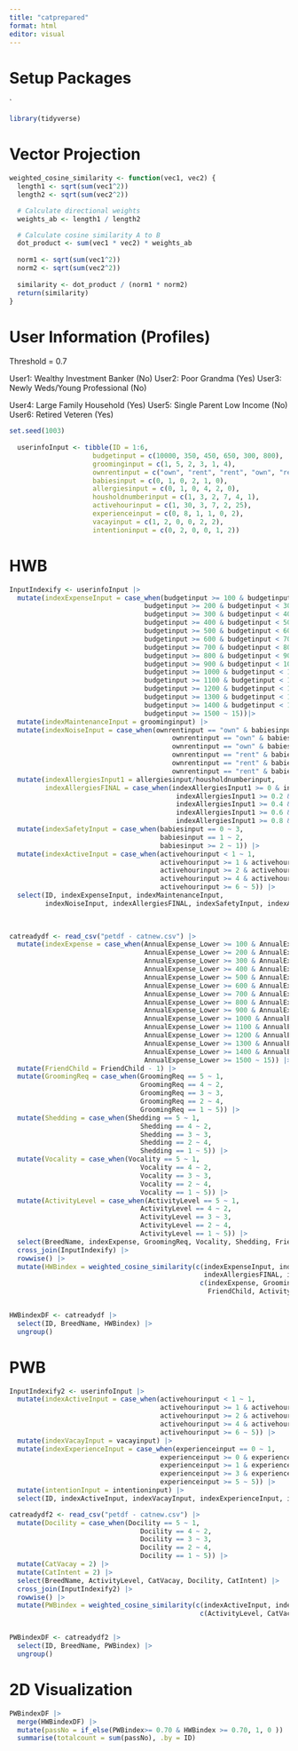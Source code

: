 ```yaml
---
title: "catprepared"
format: html
editor: visual
---
```

# Setup Packages
`
```r
library(tidyverse)
```

# Vector Projection

```r
weighted_cosine_similarity <- function(vec1, vec2) {
  length1 <- sqrt(sum(vec1^2))
  length2 <- sqrt(sum(vec2^2))

  # Calculate directional weights
  weights_ab <- length1 / length2

  # Calculate cosine similarity A to B
  dot_product <- sum(vec1 * vec2) * weights_ab
  
  norm1 <- sqrt(sum(vec1^2))
  norm2 <- sqrt(sum(vec2^2))
  
  similarity <- dot_product / (norm1 * norm2)
  return(similarity)
}
```


# User Information (Profiles)

Threshold = 0.7

User1: Wealthy Investment Banker (No)
User2: Poor Grandma (Yes)
User3: Newly Weds/Young Professional (No)

User4: Large Family Household (Yes)
User5: Single Parent Low Income (No)
User6: Retired Veteren (Yes)

```r
set.seed(1003)
  
  userinfoInput <- tibble(ID = 1:6, 
                     budgetinput = c(10000, 350, 450, 650, 300, 800), 
                     groominginput = c(1, 5, 2, 3, 1, 4),
                     ownrentinput = c("own", "rent", "rent", "own", "rent", "own"),
                     babiesinput = c(0, 1, 0, 2, 1, 0),
                     allergiesinput = c(0, 1, 0, 4, 2, 0),
                     housholdnumberinput = c(1, 3, 2, 7, 4, 1),
                     activehourinput = c(1, 30, 3, 7, 2, 25),
                     experienceinput = c(0, 8, 1, 1, 0, 2),
                     vacayinput = c(1, 2, 0, 0, 2, 2),
                     intentioninput = c(0, 2, 0, 0, 1, 2))
```


# HWB

```r

InputIndexify <- userinfoInput |>
  mutate(indexExpenseInput = case_when(budgetinput >= 100 & budgetinput < 200 ~ 1,
                                  budgetinput >= 200 & budgetinput < 300 ~ 2,
                                  budgetinput >= 300 & budgetinput < 400 ~ 3,
                                  budgetinput >= 400 & budgetinput < 500 ~ 4,
                                  budgetinput >= 500 & budgetinput < 600 ~ 5,
                                  budgetinput >= 600 & budgetinput < 700 ~ 6,
                                  budgetinput >= 700 & budgetinput < 800 ~ 7,
                                  budgetinput >= 800 & budgetinput < 900 ~ 8,
                                  budgetinput >= 900 & budgetinput < 1000 ~9,
                                  budgetinput >= 1000 & budgetinput < 1100 ~ 10,
                                  budgetinput >= 1100 & budgetinput < 1200 ~ 11,
                                  budgetinput >= 1200 & budgetinput < 1300 ~ 12,
                                  budgetinput >= 1300 & budgetinput < 1400 ~ 13,
                                  budgetinput >= 1400 & budgetinput < 1500 ~ 14,
                                  budgetinput >= 1500 ~ 15))|>
  mutate(indexMaintenanceInput = groominginput) |>
  mutate(indexNoiseInput = case_when(ownrentinput == "own" & babiesinput == 0 ~ 5,
                                         ownrentinput == "own" & babiesinput == 1 ~ 4,
                                         ownrentinput == "own" & babiesinput >= 2 ~ 3,
                                         ownrentinput == "rent" & babiesinput == 0 ~ 3,
                                         ownrentinput == "rent" & babiesinput == 1 ~ 2,
                                         ownrentinput == "rent" & babiesinput >= 2 ~ 1)) |>
  mutate(indexAllergiesInput1 = allergiesinput/housholdnumberinput,
         indexAllergiesFINAL = case_when(indexAllergiesInput1 >= 0 & indexAllergiesInput1 < 0.2 ~ 5,
                                          indexAllergiesInput1 >= 0.2 & indexAllergiesInput1 < 0.4 ~ 4,
                                          indexAllergiesInput1 >= 0.4 & indexAllergiesInput1 < 0.6 ~ 3,
                                          indexAllergiesInput1 >= 0.6 & indexAllergiesInput1 < 0.8 ~ 2,
                                          indexAllergiesInput1 >= 0.8 & indexAllergiesInput1 <= 1 ~ 1)) |>
  mutate(indexSafetyInput = case_when(babiesinput == 0 ~ 3, 
                                      babiesinput == 1 ~ 2,
                                      babiesinput >= 2 ~ 1)) |>
  mutate(indexActiveInput = case_when(activehourinput < 1 ~ 1,
                                      activehourinput >= 1 & activehourinput < 2 ~ 2,
                                      activehourinput >= 2 & activehourinput < 4 ~ 3,
                                      activehourinput >= 4 & activehourinput < 6 ~ 4,
                                      activehourinput >= 6 ~ 5)) |>
  select(ID, indexExpenseInput, indexMaintenanceInput, 
         indexNoiseInput, indexAllergiesFINAL, indexSafetyInput, indexActiveInput)
           
  
```
  
```r

catreadydf <- read_csv("petdf - catnew.csv") |>
  mutate(indexExpense = case_when(AnnualExpense_Lower >= 100 & AnnualExpense_Lower < 200 ~ 1,
                                  AnnualExpense_Lower >= 200 & AnnualExpense_Lower < 300 ~ 2,
                                  AnnualExpense_Lower >= 300 & AnnualExpense_Lower < 400 ~ 3,
                                  AnnualExpense_Lower >= 400 & AnnualExpense_Lower < 500 ~ 4,
                                  AnnualExpense_Lower >= 500 & AnnualExpense_Lower < 600 ~ 5,
                                  AnnualExpense_Lower >= 600 & AnnualExpense_Lower < 700 ~ 6,
                                  AnnualExpense_Lower >= 700 & AnnualExpense_Lower < 800 ~ 7,
                                  AnnualExpense_Lower >= 800 & AnnualExpense_Lower < 900 ~ 8,
                                  AnnualExpense_Lower >= 900 & AnnualExpense_Lower < 1000 ~9,
                                  AnnualExpense_Lower >= 1000 & AnnualExpense_Lower < 1100 ~ 10,
                                  AnnualExpense_Lower >= 1100 & AnnualExpense_Lower < 1200 ~ 11,
                                  AnnualExpense_Lower >= 1200 & AnnualExpense_Lower < 1300 ~ 12,
                                  AnnualExpense_Lower >= 1300 & AnnualExpense_Lower < 1400 ~ 13,
                                  AnnualExpense_Lower >= 1400 & AnnualExpense_Lower < 1500 ~ 14,
                                  AnnualExpense_Lower >= 1500 ~ 15)) |>
  mutate(FriendChild = FriendChild - 1) |>
  mutate(GroomingReq = case_when(GroomingReq == 5 ~ 1,
                                 GroomingReq == 4 ~ 2,
                                 GroomingReq == 3 ~ 3,
                                 GroomingReq == 2 ~ 4,
                                 GroomingReq == 1 ~ 5)) |>
  mutate(Shedding = case_when(Shedding == 5 ~ 1,
                                 Shedding == 4 ~ 2,
                                 Shedding == 3 ~ 3,
                                 Shedding == 2 ~ 4,
                                 Shedding == 1 ~ 5)) |>
  mutate(Vocality = case_when(Vocality == 5 ~ 1,
                                 Vocality == 4 ~ 2,
                                 Vocality == 3 ~ 3,
                                 Vocality == 2 ~ 4,
                                 Vocality == 1 ~ 5)) |>
  mutate(ActivityLevel = case_when(ActivityLevel == 5 ~ 1,
                                 ActivityLevel == 4 ~ 2,
                                 ActivityLevel == 3 ~ 3,
                                 ActivityLevel == 2 ~ 4,
                                 ActivityLevel == 1 ~ 5)) |>
  select(BreedName, indexExpense, GroomingReq, Vocality, Shedding, FriendChild, ActivityLevel) |>
  cross_join(InputIndexify) |>
  rowwise() |>
  mutate(HWBindex = weighted_cosine_similarity(c(indexExpenseInput, indexMaintenanceInput, indexNoiseInput, 
                                                 indexAllergiesFINAL, indexSafetyInput, indexActiveInput),
                                                c(indexExpense, GroomingReq, Vocality, Shedding, 
                                                  FriendChild, ActivityLevel))) 


HWBindexDF <- catreadydf |>
  select(ID, BreedName, HWBindex) |>
  ungroup() 


```

# PWB

```r
InputIndexify2 <- userinfoInput |>
  mutate(indexActiveInput = case_when(activehourinput < 1 ~ 1,
                                      activehourinput >= 1 & activehourinput < 2 ~ 2,
                                      activehourinput >= 2 & activehourinput < 4 ~ 3,
                                      activehourinput >= 4 & activehourinput < 6 ~ 4,
                                      activehourinput >= 6 ~ 5)) |>
  mutate(indexVacayInput = vacayinput) |>
  mutate(indexExperienceInput = case_when(experienceinput == 0 ~ 1,
                                      experienceinput >= 0 & experienceinput < 1 ~ 2,
                                      experienceinput >= 1 & experienceinput < 3 ~ 3,
                                      experienceinput >= 3 & experienceinput < 5 ~ 4,
                                      experienceinput >= 5 ~ 5)) |>
  mutate(intentionInput = intentioninput) |>
  select(ID, indexActiveInput, indexVacayInput, indexExperienceInput, intentionInput)
```

```r
catreadydf2 <- read_csv("petdf - catnew.csv") |>
  mutate(Docility = case_when(Docility == 5 ~ 1,
                                 Docility == 4 ~ 2,
                                 Docility == 3 ~ 3,
                                 Docility == 2 ~ 4,
                                 Docility == 1 ~ 5)) |>
  mutate(CatVacay = 2) |>
  mutate(CatIntent = 2) |>
  select(BreedName, ActivityLevel, CatVacay, Docility, CatIntent) |>
  cross_join(InputIndexify2) |>
  rowwise() |>
  mutate(PWBindex = weighted_cosine_similarity(c(indexActiveInput, indexVacayInput, indexExperienceInput, intentionInput),
                                                c(ActivityLevel, CatVacay, Docility, CatIntent))) 


PWBindexDF <- catreadydf2 |>
  select(ID, BreedName, PWBindex) |>
  ungroup() 
```


# 2D Visualization
```r
PWBindexDF |>
  merge(HWBindexDF) |>
  mutate(passNo = if_else(PWBindex>= 0.70 & HWBindex >= 0.70, 1, 0 )) |>
  summarise(totalcount = sum(passNo), .by = ID)
  
```


